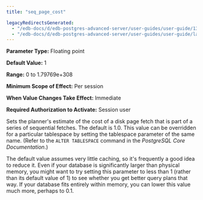 ```yaml
---
title: "seq_page_cost"

legacyRedirectsGenerated:
  - "/edb-docs/d/edb-postgres-advanced-server/user-guides/user-guide/13/seq_page_cost.html"
  - "/edb-docs/d/edb-postgres-advanced-server/user-guides/user-guide/latest/seq_page_cost.html"
---
```


<div id="seq_page_cost" class="registered_link"></div>

**Parameter Type:** Floating point

**Default Value:** 1

**Range:** 0 to 1.79769e+308

**Minimum Scope of Effect:** Per session

**When Value Changes Take Effect:** Immediate

**Required Authorization to Activate:** Session user

Sets the planner's estimate of the cost of a disk page fetch that is part of a series of sequential fetches. The default is 1.0. This value can be overridden for a particular tablespace by setting the tablespace parameter of the same name. (Refer to the `ALTER TABLESPACE` command in the *PostgreSQL Core Documentation*.)

The default value assumes very little caching, so it's frequently a good idea to reduce it. Even if your database is significantly larger than physical memory, you might want to try setting this parameter to less than 1 (rather than its default value of 1) to see whether you get better query plans that way. If your database fits entirely within memory, you can lower this value much more, perhaps to 0.1.

